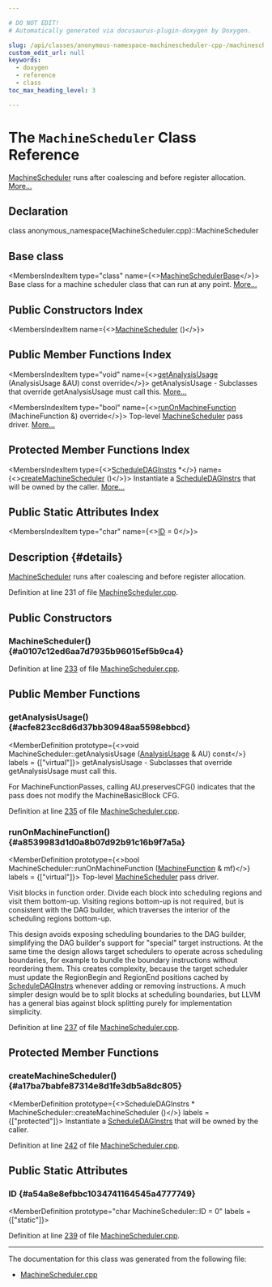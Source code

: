 ```yaml
---

# DO NOT EDIT!
# Automatically generated via docusaurus-plugin-doxygen by Doxygen.

slug: /api/classes/anonymous-namespace-machinescheduler-cpp-/machinescheduler
custom_edit_url: null
keywords:
  - doxygen
  - reference
  - class
toc_max_heading_level: 3

---
```





# The `MachineScheduler` Class Reference

<DoxygenPage pluginConfig={pluginConfig}>

<a href="/docs/api/classes/anonymous-namespace-machinescheduler-cpp-/machinescheduler">MachineScheduler</a> runs after coalescing and before register allocation. <a href="#details">More...</a>

## Declaration

<CodeBlock>class anonymous_namespace{MachineScheduler.cpp}::MachineScheduler</CodeBlock>

## Base class

<MembersIndex>

<MembersIndexItem
  type="class"
  name={<><a href="/docs/api/classes/anonymous-namespace-machinescheduler-cpp-/machineschedulerbase">MachineSchedulerBase</a></>}>
Base class for a machine scheduler class that can run at any point. <a href="/docs/api/classes/anonymous-namespace-machinescheduler-cpp-/machineschedulerbase/#details">More...</a>
</MembersIndexItem>

</MembersIndex>

## Public Constructors Index

<MembersIndex>

<MembersIndexItem
  name={<><a href="#a0107c12ed6aa7d7935b96015ef5b9ca4">MachineScheduler</a> ()</>}>
</MembersIndexItem>

</MembersIndex>

## Public Member Functions Index

<MembersIndex>

<MembersIndexItem
  type="void"
  name={<><a href="#acfe823cc8d6d37bb30948aa5598ebbcd">getAnalysisUsage</a> (AnalysisUsage &amp;AU) const override</>}>
getAnalysisUsage - Subclasses that override getAnalysisUsage must call this. <a href="#acfe823cc8d6d37bb30948aa5598ebbcd">More...</a>
</MembersIndexItem>

<MembersIndexItem
  type="bool"
  name={<><a href="#a8539983d1d0a8b07d92b91c16b9f7a5a">runOnMachineFunction</a> (MachineFunction &amp;) override</>}>
Top-level <a href="/docs/api/classes/anonymous-namespace-machinescheduler-cpp-/machinescheduler">MachineScheduler</a> pass driver. <a href="#a8539983d1d0a8b07d92b91c16b9f7a5a">More...</a>
</MembersIndexItem>

</MembersIndex>

## Protected Member Functions Index

<MembersIndex>

<MembersIndexItem
  type={<><a href="/docs/api/classes/llvm/scheduledaginstrs">ScheduleDAGInstrs</a> &#42;</>}
  name={<><a href="#a17ba7babfe87314e8d1fe3db5a8dc805">createMachineScheduler</a> ()</>}>
Instantiate a <a href="/docs/api/classes/llvm/scheduledaginstrs">ScheduleDAGInstrs</a> that will be owned by the caller. <a href="#a17ba7babfe87314e8d1fe3db5a8dc805">More...</a>
</MembersIndexItem>

</MembersIndex>

## Public Static Attributes Index

<MembersIndex>

<MembersIndexItem
  type="char"
  name={<><a href="#a54a8e8efbbc1034741164545a4777749">ID</a> = 0</>}>
</MembersIndexItem>

</MembersIndex>

## Description {#details}

<a href="/docs/api/classes/anonymous-namespace-machinescheduler-cpp-/machinescheduler">MachineScheduler</a> runs after coalescing and before register allocation.

Definition at line 231 of file <a href="/docs/api/files/lib/lib/codegen/machinescheduler-cpp">MachineScheduler.cpp</a>.

<SectionDefinition>

## Public Constructors

### MachineScheduler() {#a0107c12ed6aa7d7935b96015ef5b9ca4}

<MemberDefinition
  prototype="Machine Instruction false MachineScheduler::MachineScheduler ()">

Definition at line <a href="/docs/api/files/lib/lib/codegen/machinescheduler-cpp/#l00233">233</a> of file <a href="/docs/api/files/lib/lib/codegen/machinescheduler-cpp">MachineScheduler.cpp</a>.
</MemberDefinition>

</SectionDefinition>

<SectionDefinition>

## Public Member Functions

### getAnalysisUsage() {#acfe823cc8d6d37bb30948aa5598ebbcd}

<MemberDefinition
  prototype={<>void MachineScheduler::getAnalysisUsage (<a href="/docs/api/classes/llvm/analysisusage">AnalysisUsage</a> &amp; AU) const</>}
  labels = {["virtual"]}>
getAnalysisUsage - Subclasses that override getAnalysisUsage must call this.

For MachineFunctionPasses, calling AU.preservesCFG() indicates that the pass does not modify the MachineBasicBlock CFG.

Definition at line <a href="/docs/api/files/lib/lib/codegen/machinescheduler-cpp/#l00235">235</a> of file <a href="/docs/api/files/lib/lib/codegen/machinescheduler-cpp">MachineScheduler.cpp</a>.
</MemberDefinition>

### runOnMachineFunction() {#a8539983d1d0a8b07d92b91c16b9f7a5a}

<MemberDefinition
  prototype={<>bool MachineScheduler::runOnMachineFunction (<a href="/docs/api/classes/llvm/machinefunction">MachineFunction</a> &amp; mf)</>}
  labels = {["virtual"]}>
Top-level <a href="/docs/api/classes/anonymous-namespace-machinescheduler-cpp-/machinescheduler">MachineScheduler</a> pass driver.

Visit blocks in function order. Divide each block into scheduling regions and visit them bottom-up. Visiting regions bottom-up is not required, but is consistent with the DAG builder, which traverses the interior of the scheduling regions bottom-up.

This design avoids exposing scheduling boundaries to the DAG builder, simplifying the DAG builder&#39;s support for &quot;special&quot; target instructions. At the same time the design allows target schedulers to operate across scheduling boundaries, for example to bundle the boundary instructions without reordering them. This creates complexity, because the target scheduler must update the RegionBegin and RegionEnd positions cached by <a href="/docs/api/classes/llvm/scheduledaginstrs">ScheduleDAGInstrs</a> whenever adding or removing instructions. A much simpler design would be to split blocks at scheduling boundaries, but LLVM has a general bias against block splitting purely for implementation simplicity.

Definition at line <a href="/docs/api/files/lib/lib/codegen/machinescheduler-cpp/#l00237">237</a> of file <a href="/docs/api/files/lib/lib/codegen/machinescheduler-cpp">MachineScheduler.cpp</a>.
</MemberDefinition>

</SectionDefinition>

<SectionDefinition>

## Protected Member Functions

### createMachineScheduler() {#a17ba7babfe87314e8d1fe3db5a8dc805}

<MemberDefinition
  prototype={<>ScheduleDAGInstrs &#42; MachineScheduler::createMachineScheduler ()</>}
  labels = {["protected"]}>
Instantiate a <a href="/docs/api/classes/llvm/scheduledaginstrs">ScheduleDAGInstrs</a> that will be owned by the caller.

Definition at line <a href="/docs/api/files/lib/lib/codegen/machinescheduler-cpp/#l00242">242</a> of file <a href="/docs/api/files/lib/lib/codegen/machinescheduler-cpp">MachineScheduler.cpp</a>.
</MemberDefinition>

</SectionDefinition>

<SectionDefinition>

## Public Static Attributes

### ID {#a54a8e8efbbc1034741164545a4777749}

<MemberDefinition
  prototype="char MachineScheduler::ID = 0"
  labels = {["static"]}>

Definition at line <a href="/docs/api/files/lib/lib/codegen/machinescheduler-cpp/#l00239">239</a> of file <a href="/docs/api/files/lib/lib/codegen/machinescheduler-cpp">MachineScheduler.cpp</a>.
</MemberDefinition>

</SectionDefinition>

<hr/>

The documentation for this class was generated from the following file:

<ul>
<li><a href="/docs/api/files/lib/lib/codegen/machinescheduler-cpp">MachineScheduler.cpp</a></li>
</ul>

</DoxygenPage>

